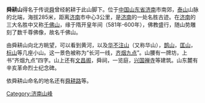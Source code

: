 '''舜耕山'''得名于传说[[舜|舜]]曾经躬耕于此山脚下。位于[[中国|中国]][[山东省|山东省]][[济南|济南]]市南郊，[[泰山|泰山]]山脉的北端，海拔285米，距离[[济南|济南]]市中心3公里，是[[济南|济南]]的一处名胜古迹。在[[济南|济南]]的三大名胜中又称[[千佛山|千佛山]]，缘于隋开皇年间（581年-600年），佛教盛行，随山势雕刻了数千尊佛像，故名千佛山。

由舜耕山向北方眺望，可以看到黄河，以及[[华不注山|华不注山]]（又称华山），[[鹊山|鹊山]]，[[匡山_(济南市)|匡山]]，[[标山|标山]]等几座小山。这一景色被称为“长河一线，[[齐烟九点|齐烟九点]]”。山腰有一牌坊，上书“齐烟九点”四字。山上还有[[文昌阁|文昌阁]]，舜祠，一览庭，[[兴国禅寺|兴国禅寺]]等建筑。山东麓有辛亥革命烈士纪念碑。

依舜耕山命名的地名还有[[舜耕路|舜耕路]]等。
{{shandong-stub}}
{{scenery-stub}}
[[Category:济南山峰|Category:济南山峰]]